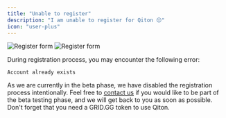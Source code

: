 ```yaml
---
title: "Unable to register"
description: "I am unable to register for Qiton 😔"
icon: "user-plus"
---
```


<Frame>
    <img
        className="block dark:hidden"
        src="./images/register/form.png"
        alt="Register form"
    />
    <img
        className="hidden dark:block"
        src="./images/register/form.png"
        alt="Register form"
    />
</Frame>

During registration process, you may encounter the following error:
```
Account already exists
```

As we are currently in the beta phase, we have disabled the registration process intentionally.
Feel free to [contact us](/miscellaneous/support) if you would like to be part of the beta testing phase, and we will get back to you as soon as possible.
Don't forget that you need a GRID.GG token to use Qiton.

